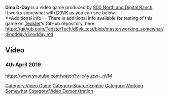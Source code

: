 <strong>Dino D-Day</strong> is a video game produced by [[800 North and Digital Ranch]].
<br />
It works somewhat with [[D9VK]] as you can see below.
<br />
==Additional info==
There is additional info available for testing of this game on [[User:Tedster|Tedster]]'s GitHub repository, here:
<br />
https://github.com/TedsterTech/d9vk_test/blob/master/working_somewhat/dinodday/dinodday.md

==Video==
===4th April 2019===
<youtube>https://www.youtube.com/watch?v=c4yuzw-_nVM</youtube>

[[Category:Video Game]]
[[Category:Source Engine]]
[[Category:Working Somewhat]]
[[Category:Video Demonstration]]
